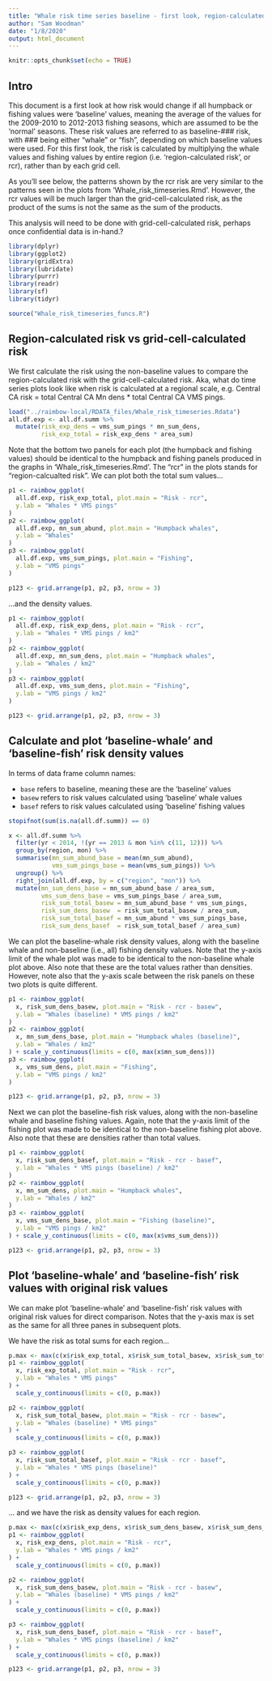 ```yaml
---
title: "Whale risk time series baseline - first look, region-calculated risk"
author: "Sam Woodman"
date: "1/8/2020"
output: html_document
---
```


```r
knitr::opts_chunk$set(echo = TRUE)
```

## Intro

This document is a first look at how risk would change if all humpback or fishing values were 'baseline' values, meaning the average of the values for the 2009-2010 to 2012-2013 fishing seasons, which are assumed to be the 'normal' seasons. These risk values are referred to as baseline-### risk, with ### being either "whale" or "fish", depending on which baseline values were used. For this first look, the risk is calculated by multiplying the whale values and fishing values by entire region (i.e. 'region-calculated risk', or rcr), rather than by each grid cell. 

As you'll see below, the patterns shown by the rcr risk are very similar to the patterns seen in the plots from 'Whale_risk_timeseries.Rmd'. However, the rcr values will be much larger than the grid-cell-calculated risk, as the product of the sums is not the same as the sum of the products.

This analysis will need to be done with grid-cell-calculated risk, perhaps once confidential data is in-hand.?

```r
library(dplyr)
library(ggplot2)
library(gridExtra)
library(lubridate)
library(purrr)
library(readr)
library(sf)
library(tidyr)

source("Whale_risk_timeseries_funcs.R")
```

## Region-calculated risk vs grid-cell-calculated risk

We first calculate the risk using the non-baseline values to compare the region-calculated risk with the grid-cell-calculated risk. Aka, what do time series plots look like when risk is calculated at a regional scale, e.g. Central CA risk = total Central CA Mn dens * total Central CA VMS pings.

```r
load("../raimbow-local/RDATA_files/Whale_risk_timeseries.Rdata")
all.df.exp <- all.df.summ %>% 
  mutate(risk_exp_dens = vms_sum_pings * mn_sum_dens, 
         risk_exp_total = risk_exp_dens * area_sum)
```

Note that the bottom two panels for each plot (the humpback and fishing values) should be identical to the humpback and fishing panels produced in the graphs in 'Whale_risk_timeseries.Rmd'. The "rcr" in the plots stands for "region-calcualted risk". We can plot both the total sum values...

```r
p1 <- raimbow_ggplot(
  all.df.exp, risk_exp_total, plot.main = "Risk - rcr", 
  y.lab = "Whales * VMS pings"
)
p2 <- raimbow_ggplot(
  all.df.exp, mn_sum_abund, plot.main = "Humpback whales", 
  y.lab = "Whales"
)
p3 <- raimbow_ggplot(
  all.df.exp, vms_sum_pings, plot.main = "Fishing", 
  y.lab = "VMS pings"
)

p123 <- grid.arrange(p1, p2, p3, nrow = 3)
```

...and the density values.

```r
p1 <- raimbow_ggplot(
  all.df.exp, risk_exp_dens, plot.main = "Risk - rcr", 
  y.lab = "Whales * VMS pings / km2"
)
p2 <- raimbow_ggplot(
  all.df.exp, mn_sum_dens, plot.main = "Humpback whales", 
  y.lab = "Whales / km2"
)
p3 <- raimbow_ggplot(
  all.df.exp, vms_sum_dens, plot.main = "Fishing", 
  y.lab = "VMS pings / km2"
)

p123 <- grid.arrange(p1, p2, p3, nrow = 3)
```

## Calculate and plot 'baseline-whale' and 'baseline-fish' risk density values

In terms of data frame column names:

* `base` refers to baseline, meaning these are the 'baseline' values
* `basew` refers to risk values calculated using 'baseline' whale values
* `basef` refers to risk values calculated using 'baseline' fishing values

```r
stopifnot(sum(is.na(all.df.summ)) == 0)

x <- all.df.summ %>% 
  filter(yr < 2014, !(yr == 2013 & mon %in% c(11, 12))) %>% 
  group_by(region, mon) %>% 
  summarise(mn_sum_abund_base = mean(mn_sum_abund), 
            vms_sum_pings_base = mean(vms_sum_pings)) %>% 
  ungroup() %>% 
  right_join(all.df.exp, by = c("region", "mon")) %>% 
  mutate(mn_sum_dens_base = mn_sum_abund_base / area_sum,
         vms_sum_dens_base = vms_sum_pings_base / area_sum, 
         risk_sum_total_basew = mn_sum_abund_base * vms_sum_pings, 
         risk_sum_dens_basew  = risk_sum_total_basew / area_sum, 
         risk_sum_total_basef = mn_sum_abund * vms_sum_pings_base, 
         risk_sum_dens_basef  = risk_sum_total_basef / area_sum)
```

We can plot the baseline-whale risk density values, along with the baseline whale and non-baseline (i.e., all) fishing density values. Note that the y-axis limit of the whale plot was made to be identical to the non-baseline whale plot above. Also note that these are the total values rather than densities. However, note also that the y-axis scale between the risk panels on these two plots is quite different.

```r
p1 <- raimbow_ggplot(
  x, risk_sum_dens_basew, plot.main = "Risk - rcr - basew", 
  y.lab = "Whales (baseline) * VMS pings / km2"
)
p2 <- raimbow_ggplot(
  x, mn_sum_dens_base, plot.main = "Humpback whales (baseline)", 
  y.lab = "Whales / km2"
) + scale_y_continuous(limits = c(0, max(x$mn_sum_dens)))
p3 <- raimbow_ggplot(
  x, vms_sum_dens, plot.main = "Fishing", 
  y.lab = "VMS pings / km2"
)

p123 <- grid.arrange(p1, p2, p3, nrow = 3)
```

Next we can plot the baseline-fish risk values, along with the non-baseline whale and baseline fishing values. Again, note that the y-axis limit of the fishing plot was made to be identical to the non-baseline fishing plot above. Also note that these are densities rather than total values.

```r
p1 <- raimbow_ggplot(
  x, risk_sum_dens_basef, plot.main = "Risk - rcr - basef", 
  y.lab = "Whales * VMS pings (baseline) / km2"
)
p2 <- raimbow_ggplot(
  x, mn_sum_dens, plot.main = "Humpback whales", 
  y.lab = "Whales / km2"
)
p3 <- raimbow_ggplot(
  x, vms_sum_dens_base, plot.main = "Fishing (baseline)", 
  y.lab = "VMS pings / km2"
) + scale_y_continuous(limits = c(0, max(x$vms_sum_dens)))

p123 <- grid.arrange(p1, p2, p3, nrow = 3)
```

## Plot 'baseline-whale' and 'baseline-fish' risk values with original risk values

We can make plot 'baseline-whale' and 'baseline-fish' risk values with original risk values for direct comparison. Notes that the y-axis max is set as the same for all three panes in subsequent plots.

We have the risk as total sums for each region...

```r
p.max <- max(c(x$risk_exp_total, x$risk_sum_total_basew, x$risk_sum_total_basef))
p1 <- raimbow_ggplot(
  x, risk_exp_total, plot.main = "Risk - rcr", 
  y.lab = "Whales * VMS pings"
) + 
  scale_y_continuous(limits = c(0, p.max))

p2 <- raimbow_ggplot(
  x, risk_sum_total_basew, plot.main = "Risk - rcr - basew", 
  y.lab = "Whales (baseline) * VMS pings"
) + 
  scale_y_continuous(limits = c(0, p.max))

p3 <- raimbow_ggplot(
  x, risk_sum_total_basef, plot.main = "Risk - rcr - basef", 
  y.lab = "Whales * VMS pings (baseline)"
) + 
  scale_y_continuous(limits = c(0, p.max))

p123 <- grid.arrange(p1, p2, p3, nrow = 3)
```

... and we have the risk as density values for each region. 

```r
p.max <- max(c(x$risk_exp_dens, x$risk_sum_dens_basew, x$risk_sum_dens_basef))
p1 <- raimbow_ggplot(
  x, risk_exp_dens, plot.main = "Risk - rcr", 
  y.lab = "Whales * VMS pings / km2"
) + 
  scale_y_continuous(limits = c(0, p.max))

p2 <- raimbow_ggplot(
  x, risk_sum_dens_basew, plot.main = "Risk - rcr - basew", 
  y.lab = "Whales (baseline) * VMS pings / km2"
) + 
  scale_y_continuous(limits = c(0, p.max))

p3 <- raimbow_ggplot(
  x, risk_sum_dens_basef, plot.main = "Risk - rcr - basef", 
  y.lab = "Whales * VMS pings (baseline) / km2"
) + 
  scale_y_continuous(limits = c(0, p.max))

p123 <- grid.arrange(p1, p2, p3, nrow = 3)
```
